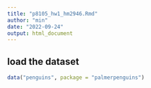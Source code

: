 ```yaml
---
title: "p8105_hw1_hm2946.Rmd"
author: "min"
date: "2022-09-24"
output: html_document
---
```


## load the dataset
```r
data("penguins", package = "palmerpenguins")
```

